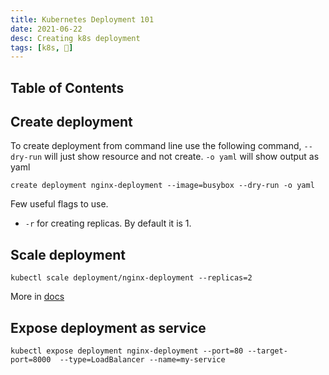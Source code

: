 ```yaml
---
title: Kubernetes Deployment 101
date: 2021-06-22
desc: Creating k8s deployment
tags: [k8s, 🌿]
---
```


## Table of Contents

## Create deployment

To create deployment from command line use the following command, `--dry-run` will just show resource and not create. `-o yaml` will show output as yaml

```shell
create deployment nginx-deployment --image=busybox --dry-run -o yaml
```

Few useful flags to use.

- `-r` for creating replicas. By default it is 1.

## Scale deployment

```shell
kubectl scale deployment/nginx-deployment --replicas=2
```

More in [docs](https://kubernetes.io/docs/reference/generated/kubectl/kubectl-commands#-em-deployment-em-)

## Expose deployment as service

```shell
kubectl expose deployment nginx-deployment --port=80 --target-port=8000  --type=LoadBalancer --name=my-service
```
